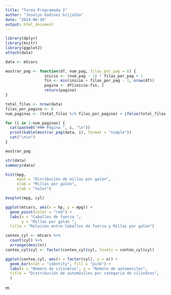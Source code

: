 ```yaml
---
title: "Tarea Programada 2"
author: "Joselyn Godinez Grijalba"
date: "2024-06-16"
output: html_document
---
```


```r
library(dplyr)
library(knitr)
library(ggplot2)
attach(data)
```

```r
data <- mtcars
```

```r
mostrar_pag <- function(df, num_pag, filas_por_pag = 6) {
                 inicio <- (num_pag - 1) * filas_por_pag + 1
                 fin <- min(inicio + filas_por_pag - 1, nrow(df))
                 pagina <- df[inicio:fin, ]
                 return(pagina)
}
```


```r

total_filas <- nrow(data)
filas_por_pagina <- 6
num_paginas <- (total_filas %/% filas_por_pagina) + ifelse(total_filas %% filas_por_pagina > 0, 1, 0)

```

```r
for (i in 1:num_paginas) {
  cat(paste0("### Página ", i, "\n"))
  print(kable(mostrar_pag(data, i), format = "simple"))
  cat("\n\n")
}

mostrar_pag
```

```r
str(data)
summary(data)
```

```r
hist(mpg,
     main = "Disribución de millas por galón",
     xlab = "Millas por galón",
     ylab = "Valor")
```

```r
boxplot(mpg, cyl)
```
```r

ggplot(mtcars, aes(x = hp, y = mpg)) +
  geom_point(color = "red") +
  labs(x = "Caballos de fuerza ",
       y = "Millas por galón ",  
  title = "Relación entre Caballos de fuerza y Millas por galón")
```



```r
conteo_cyl <- mtcars %>%
  count(cyl) %>%
  arrange(desc(n)) 
conteo_cyl$cyl <- factor(conteo_cyl$cyl, levels = conteo_cyl$cyl)
```

```r
ggplot(conteo_cyl, aes(x = factor(cyl), y = n)) +
  geom_bar(stat = "identity", fill = "pink") +
  labs(x = "Número de cilindros", y = "Número de automóviles",
  title = "Distribución de automóviles por categoría de cilindros",
  )
```
   m
